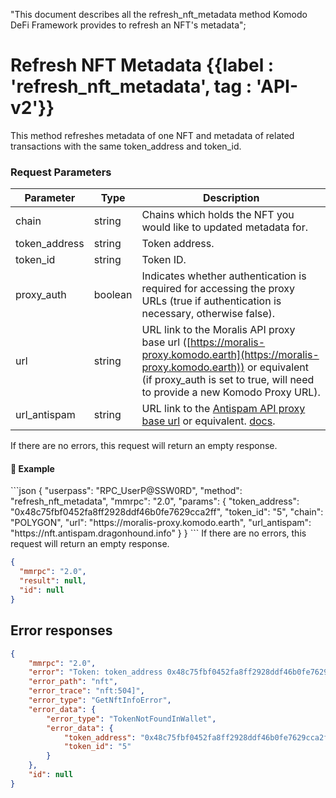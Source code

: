   "This document describes all the refresh_nft_metadata method Komodo DeFi Framework  provides to refresh an NFT's metadata";

# Refresh NFT Metadata {{label : 'refresh_nft_metadata', tag : 'API-v2'}}

This method refreshes metadata of one NFT and metadata of related transactions with the same token\_address and token\_id.

### Request Parameters

| Parameter      | Type    | Description                                                                                                                                                                                                       |
| -------------- | ------- | ----------------------------------------------------------------------------------------------------------------------------------------------------------------------------------------------------------------- |
| chain          | string  | Chains which holds the NFT you would like to updated metadata for.                                                                                                                                                |
| token\_address | string  | Token address.                                                                                                                                                                                                    |
| token\_id      | string  | Token ID.                                                                                                                                                                                                         |
| proxy\_auth    | boolean | Indicates whether authentication is required for accessing the proxy URLs (true if authentication is necessary, otherwise false).                                                                                 |
| url            | string  | URL link to the Moralis API proxy base url ([https://moralis-proxy.komodo.earth](https://moralis-proxy.komodo.earth)) or equivalent (if proxy\_auth is set to true, will need to provide a new Komodo Proxy URL). |
| url\_antispam  | string  | URL link to the [Antispam API proxy base url](https://nft.antispam.dragonhound.info) or equivalent. [docs](https://nft.antispam.dragonhound.info/docs).                                                           |

<Note>
  If there are no errors, this request will return an empty response.
</Note>

#### 📌 Example

<CodeGroup title="Refresh NFT Metadata" tag="POST" label="refresh_nft_metadata" mm2MethodDecorate="true">
  ```json
  {
    "userpass": "RPC_UserP@SSW0RD",
    "method": "refresh_nft_metadata",
    "mmrpc": "2.0",
    "params": {
      "token_address": "0x48c75fbf0452fa8ff2928ddf46b0fe7629cca2ff",
      "token_id": "5",
      "chain": "POLYGON",
      "url": "https://moralis-proxy.komodo.earth",
      "url_antispam": "https://nft.antispam.dragonhound.info"
    }
  }
  ```
</CodeGroup>

<CollapsibleSection expandedText="Hide Response" collapsedText="Show Response">
  <Note>
    If there are no errors, this request will return an empty response.
  </Note>

  ```json
  {
  	"mmrpc": "2.0",
  	"result": null,
  	"id": null
  }
  ```
</CollapsibleSection>


## Error responses

```json
{
    "mmrpc": "2.0",
    "error": "Token: token_address 0x48c75fbf0452fa8ff2928ddf46b0fe7629cca2ff, token_id 5 was not found in wallet",
    "error_path": "nft",
    "error_trace": "nft:504]",
    "error_type": "GetNftInfoError",
    "error_data": {
        "error_type": "TokenNotFoundInWallet",
        "error_data": {
            "token_address": "0x48c75fbf0452fa8ff2928ddf46b0fe7629cca2ff",
            "token_id": "5"
        }
    },
    "id": null
}
```